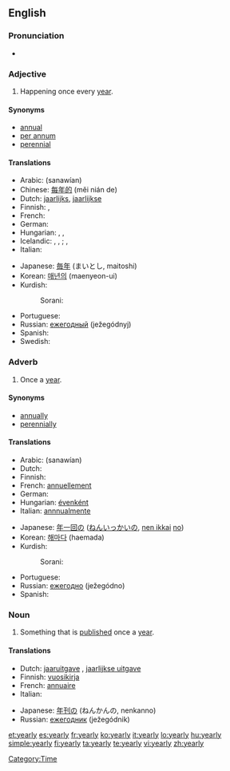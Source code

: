 ==English==

===Pronunciation===
* {{audio|en-us-yearly.ogg|Audio (US)}}

===Adjective===
{{en-adj|-}}

# Happening once every [[year]].

====Synonyms====
* [[annual]]
* [[per annum]]
* [[perennial]]

====Translations====
{{trans-top|happening once every year}}
* Arabic: {{Arab|[[سنويًا]]}} (sanawían)
* Chinese: [[每年的]] (měi nián de)
* Dutch: [[jaarlijks]], [[jaarlijkse]]
* Finnish: {{t+|fi|vuosittainen}}, {{t+|fi|jokavuotinen}}
* French: {{t+|fr|annuel|m}}
* German: {{t+|de|jährlich}}
* Hungarian: {{t|hu|évenkénti}}, {{t|hu|évi}}, 
* Icelandic: {{t+|is|árlegur|m}}, {{t-|is|árleg|f}}, {{t-|is|árlegt|n}}; {{t-|is|árviss|m|f}}, {{t-|is|árvisst|n}}
* Italian: {{t+|it|annuale}}
{{trans-mid}}
* Japanese: [[毎年]] (まいとし, maitoshi)
* Korean: [[매년의]] (maenyeon-ui)
* Kurdish:
*: Sorani: {{t|ku|ساڵانه‌|tr=sALAna|sc=ku-Arab}}
* Portuguese: {{t+|pt|anual}}
* Russian: [[ежегодный]] (ježegódnyj)
* Spanish: {{t-|es|anual}}
* Swedish: {{t+|sv|årlig}}
{{trans-bottom}}

===Adverb===
{{en-adv|-}}

# Once a [[year]].

====Synonyms====
* [[annually]]
* [[perennially]]

====Translations====
{{top}}
* Arabic: {{Arab|[[سنويًا]]}} (sanawían)
* Dutch: {{t+|nl|jaarlijks}}
* Finnish: {{t-|fi|vuosittain}}
* French: [[annuellement]]
* German: {{t+|de|jährlich}}
* Hungarian: [[évenként]]
* Italian: [[annnualmente]]
{{mid}}
* Japanese: [[年一回]][[の]] ([[ねんいっかい]][[の]], [[nen ikkai]] [[no]])
* Korean: [[해마다]] (haemada)
* Kurdish:
*: Sorani: {{t|ku|ساڵانه‌|tr=sALAna|sc=ku-Arab}}
* Portuguese: {{t-|pt|anualmente}}
* Russian: [[ежегодно]] (ježegódno)
* Spanish: {{t-|es|anualmente}}
{{bottom}}

===Noun===
{{en-noun|yearl|ies}}

# Something that is [[publish]]ed once a [[year]].

====Translations====
{{top}}
* Dutch: [[jaaruitgave]] {{f}}, [[jaarlijkse uitgave]] {{f}}
* Finnish: [[vuosikirja]]
* French: [[annuaire]] {{m}}
* Italian: {{t+|it|annuario|m}}
{{mid}}
* Japanese: [[年刊の]] (ねんかんの, nenkanno)
* Russian: [[ежегодник]] (ježegódnik) {{m}}
{{bottom}}

[[Category:Time]]

[[et:yearly]]
[[es:yearly]]
[[fr:yearly]]
[[ko:yearly]]
[[it:yearly]]
[[lo:yearly]]
[[hu:yearly]]
[[simple:yearly]]
[[fi:yearly]]
[[ta:yearly]]
[[te:yearly]]
[[vi:yearly]]
[[zh:yearly]]